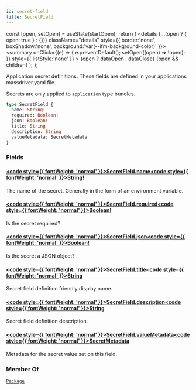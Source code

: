 ```yaml
---
id: secret-field
title: SecretField
---
```









  const [open, setOpen] = useState(startOpen);
  return (
    <details {...(open ? { open: true } : {})} className="details" style={{ border:'none', boxShadow:'none', background:'var(--ifm-background-color)' }}>
      <summary
        onClick={(e) => {
          e.preventDefault();
          setOpen((open) => !open);
        }}
        style={{ listStyle:'none' }}
      >
      {open ? dataOpen : dataClose}
      </summary>
      {open && children}
    </details>
  );
};








Application secret definitions. These fields are defined in your applications massdriver.yaml file.

Secrets are only applied to `application` type bundles.


```graphql
type SecretField {
  name: String!
  required: Boolean!
  json: Boolean!
  title: String
  description: String
  valueMetadata: SecretMetadata
}
```




### Fields

#### [<code style={{ fontWeight: 'normal' }}>SecretField.<b>name</b></code>](#)<Bullet />[<code style={{ fontWeight: 'normal' }}><b>String!</b></code>](/swapi/types/scalars/string.mdx) <Badge class="badge badge--secondary badge--non_null" text="non-null"/> <Badge class="badge badge--secondary " text="scalar"/> 
The name of the secret. Generally in the form of an environment variable.


#### [<code style={{ fontWeight: 'normal' }}>SecretField.<b>required</b></code>](#)<Bullet />[<code style={{ fontWeight: 'normal' }}><b>Boolean!</b></code>](/swapi/types/scalars/boolean.mdx) <Badge class="badge badge--secondary badge--non_null" text="non-null"/> <Badge class="badge badge--secondary " text="scalar"/> 
Is the secret required?


#### [<code style={{ fontWeight: 'normal' }}>SecretField.<b>json</b></code>](#)<Bullet />[<code style={{ fontWeight: 'normal' }}><b>Boolean!</b></code>](/swapi/types/scalars/boolean.mdx) <Badge class="badge badge--secondary badge--non_null" text="non-null"/> <Badge class="badge badge--secondary " text="scalar"/> 
Is the secret a JSON object?


#### [<code style={{ fontWeight: 'normal' }}>SecretField.<b>title</b></code>](#)<Bullet />[<code style={{ fontWeight: 'normal' }}><b>String</b></code>](/swapi/types/scalars/string.mdx) <Badge class="badge badge--secondary " text="scalar"/> 
Secret field definition friendly display name.


#### [<code style={{ fontWeight: 'normal' }}>SecretField.<b>description</b></code>](#)<Bullet />[<code style={{ fontWeight: 'normal' }}><b>String</b></code>](/swapi/types/scalars/string.mdx) <Badge class="badge badge--secondary " text="scalar"/> 
Secret field definition description.


#### [<code style={{ fontWeight: 'normal' }}>SecretField.<b>valueMetadata</b></code>](#)<Bullet />[<code style={{ fontWeight: 'normal' }}><b>SecretMetadata</b></code>](/swapi/types/objects/secret-metadata.mdx) <Badge class="badge badge--secondary " text="object"/> 
Metadata for the secret value set on this field.






### Member Of

[`Package`](/swapi/types/objects/package.mdx)  <Badge class="badge badge--secondary badge--relation" text="object"/>